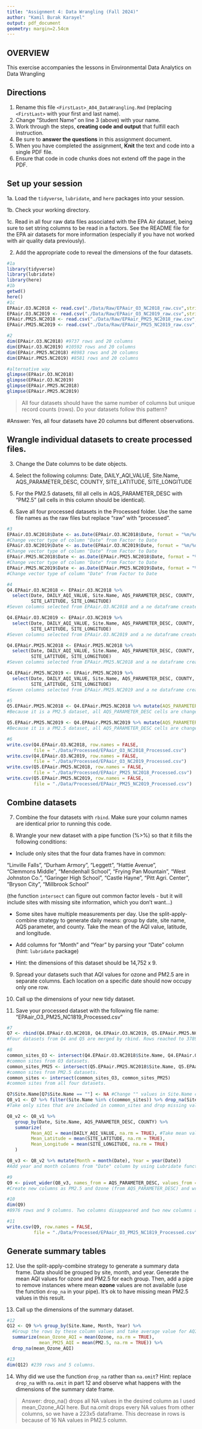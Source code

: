 ```yaml
---
title: "Assignment 4: Data Wrangling (Fall 2024)"
author: "Kamil Burak Karayel"
output: pdf_document
geometry: margin=2.54cm
---
```


## OVERVIEW

This exercise accompanies the lessons in Environmental Data Analytics on Data Wrangling 

## Directions

1. Rename this file `<FirstLast>_A04_DataWrangling.Rmd` (replacing `<FirstLast>` with your first and last name).
2. Change "Student Name" on line 3 (above) with your name.
3. Work through the steps, **creating code and output** that fulfill each instruction.
4. Be sure to **answer the questions** in this assignment document.
5. When you have completed the assignment, **Knit** the text and code into a single PDF file.
6. Ensure that code in code chunks does not extend off the page in the PDF.


## Set up your session 

1a. Load the `tidyverse`,  `lubridate`, and `here` packages into your session.

1b. Check your working directory.

1c. Read in all four raw data files associated with the EPA Air dataset, being sure to set string columns to be read in a factors. See the README file for the EPA air datasets for more information (especially if you have not worked with air quality data previously). 

2. Add the appropriate code to reveal the dimensions of the four datasets. 

```r
#1a 
library(tidyverse)
library(lubridate)
library(here)
#1b 
getwd()
here()
#1c 
EPAair.O3.NC2018 <- read.csv("./Data/Raw/EPAair_O3_NC2018_raw.csv",stringsAsFactors = TRUE)
EPAair.O3.NC2019 <- read.csv("./Data/Raw/EPAair_O3_NC2019_raw.csv",stringsAsFactors = TRUE)
EPAair.PM25.NC2018 <- read.csv("./Data/Raw/EPAair_PM25_NC2018_raw.csv",stringsAsFactors = TRUE)
EPAair.PM25.NC2019 <- read.csv("./Data/Raw/EPAair_PM25_NC2019_raw.csv",stringsAsFactors = TRUE)

#2 
dim(EPAair.O3.NC2018) #9737 rows and 20 columns
dim(EPAair.O3.NC2019) #10592 rows and 20 columns
dim(EPAair.PM25.NC2018) #8983 rows and 20 columns
dim(EPAair.PM25.NC2019) #8581 rows and 20 columns

#alternative way
glimpse(EPAair.O3.NC2018)
glimpse(EPAair.O3.NC2019)
glimpse(EPAair.PM25.NC2018)
glimpse(EPAair.PM25.NC2019)

```

>All four datasets should have the same number of columns but unique record counts (rows). Do your datasets follow this pattern?

#Answer: Yes, all four datasets have 20 columns but different observations.

## Wrangle individual datasets to create processed files.

3. Change the Date columns to be date objects.

4. Select the following columns: Date, DAILY_AQI_VALUE, Site.Name, AQS_PARAMETER_DESC, COUNTY, SITE_LATITUDE, SITE_LONGITUDE

5. For the PM2.5 datasets, fill all cells in AQS_PARAMETER_DESC with "PM2.5" (all cells in this column should be identical).

6. Save all four processed datasets in the Processed folder. Use the same file names as the raw files but replace "raw" with "processed".

```r
#3
EPAair.O3.NC2018$Date <- as.Date(EPAair.O3.NC2018$Date, format = "%m/%d/%Y") 
#Change vector type of column "Date" from Factor to Date
EPAair.O3.NC2019$Date <- as.Date(EPAair.O3.NC2019$Date, format = "%m/%d/%Y") 
#Change vector type of column "Date" from Factor to Date
EPAair.PM25.NC2018$Date <- as.Date(EPAair.PM25.NC2018$Date, format = "%m/%d/%Y") 
#Change vector type of column "Date" from Factor to Date
EPAair.PM25.NC2019$Date <- as.Date(EPAair.PM25.NC2019$Date, format = "%m/%d/%Y") 
#Change vector type of column "Date" from Factor to Date

#4
Q4.EPAair.O3.NC2018 <- EPAair.O3.NC2018 %>% 
  select(Date, DAILY_AQI_VALUE, Site.Name, AQS_PARAMETER_DESC, COUNTY, 
         SITE_LATITUDE, SITE_LONGITUDE) 
#Seven columns selected from EPAair.O3.NC2018 and a ne dataframe created.

Q4.EPAair.O3.NC2019 <- EPAair.O3.NC2019 %>% 
  select(Date, DAILY_AQI_VALUE, Site.Name, AQS_PARAMETER_DESC, COUNTY, 
         SITE_LATITUDE, SITE_LONGITUDE) 
#Seven columns selected from EPAair.O3.NC2019 and a ne dataframe created.

Q4.EPAair.PM25.NC2018 <- EPAair.PM25.NC2018 %>% 
  select(Date, DAILY_AQI_VALUE, Site.Name, AQS_PARAMETER_DESC, COUNTY, 
         SITE_LATITUDE, SITE_LONGITUDE) 
#Seven columns selected from EPAair.PM25.NC2018 and a ne dataframe created.

Q4.EPAair.PM25.NC2019 <- EPAair.PM25.NC2019 %>% 
  select(Date, DAILY_AQI_VALUE, Site.Name, AQS_PARAMETER_DESC, COUNTY, 
         SITE_LATITUDE, SITE_LONGITUDE) 
#Seven columns selected from EPAair.PM25.NC2019 and a ne dataframe created.

#5
Q5.EPAair.PM25.NC2018 <- Q4.EPAair.PM25.NC2018 %>% mutate(AQS_PARAMETER_DESC = "PM2.5") 
#Because it is a PM2.5 dataset, all AQS_PARAMETER_DESC cells are changed with "PM2.5"

Q5.EPAair.PM25.NC2019 <- Q4.EPAair.PM25.NC2019 %>% mutate(AQS_PARAMETER_DESC = "PM2.5") 
#Because it is a PM2.5 dataset, all AQS_PARAMETER_DESC cells are changed with "PM2.5"

#6
write.csv(Q4.EPAair.O3.NC2018, row.names = FALSE, 
          file = "./Data/Processed/EPAair_O3_NC2018_Processed.csv")
write.csv(Q4.EPAair.O3.NC2019, row.names = FALSE, 
          file = "./Data/Processed/EPAair_O3_NC2019_Processed.csv")
write.csv(Q5.EPAair.PM25.NC2018, row.names = FALSE, 
          file = "./Data/Processed/EPAair_PM25_NC2018_Processed.csv")
write.csv(Q5.EPAair.PM25.NC2019, row.names = FALSE, 
          file = "./Data/Processed/EPAair_PM25_NC2019_Processed.csv")

```


## Combine datasets

7. Combine the four datasets with `rbind`. Make sure your column names are identical prior to running this code.

8. Wrangle your new dataset with a pipe function (%>%) so that it fills the following conditions: 

  * Include only sites that the four data frames have in common:  
    
  "Linville Falls", "Durham Armory", "Leggett", "Hattie Avenue",  
  "Clemmons Middle", "Mendenhall School", "Frying Pan Mountain", 
  "West Johnston Co.", "Garinger High School", "Castle Hayne", 
  "Pitt Agri. Center", "Bryson City", "Millbrook School" 
  
  (the function `intersect` can figure out common factor levels - but it will include sites with missing site information, which you don't want...) 

  * Some sites have multiple measurements per day. Use the split-apply-combine strategy to generate daily means: group by date, site name, AQS parameter, and county. Take the mean of the AQI value, latitude, and longitude.
  
  * Add columns for "Month" and "Year" by parsing your "Date" column (hint: `lubridate` package)
  
  * Hint: the dimensions of this dataset should be 14,752 x 9.

9. Spread your datasets such that AQI values for ozone and PM2.5 are in separate columns. Each location on a specific date should now occupy only one row.

10. Call up the dimensions of your new tidy dataset.

11. Save your processed dataset with the following file name: "EPAair_O3_PM25_NC1819_Processed.csv"

```r
#7 
Q7 <- rbind(Q4.EPAair.O3.NC2018, Q4.EPAair.O3.NC2019, Q5.EPAair.PM25.NC2018, Q5.EPAair.PM25.NC2019)
#Four datasets from Q4 and Q5 are merged by rbind. Rows reached to 37893, column number is same as 7.

#8 
common_sites_O3 <- intersect(Q4.EPAair.O3.NC2018$Site.Name, Q4.EPAair.O3.NC2019$Site.Name) 
#common sites from O3 datasets.
common_sites_PM25 <- intersect(Q5.EPAair.PM25.NC2018$Site.Name, Q5.EPAair.PM25.NC2019$Site.Name)
#common sites from PM2.5 datasets.
common_sites <- intersect(common_sites_O3, common_sites_PM25)
#common sites from all four datasets.

Q7$Site.Name[Q7$Site.Name == ""] <- NA #Change "" values in Site.Name column to NA.
Q8_v1 <- Q7 %>% filter(Site.Name %in% c(common_sites)) %>% drop_na(Site.Name) 
#Take only sites that are included in common_sites and drop missing values.

Q8_v2 <- Q8_v1 %>%
   group_by(Date, Site.Name, AQS_PARAMETER_DESC, COUNTY) %>%
   summarize(
         Mean_AQI = mean(DAILY_AQI_VALUE, na.rm = TRUE), #Take mean values for different observations.
         Mean_Latitude = mean(SITE_LATITUDE, na.rm = TRUE),
         Mean_Longitude = mean(SITE_LONGITUDE, na.rm = TRUE)
   )

Q8_v3 <- Q8_v2 %>% mutate(Month = month(Date), Year = year(Date)) 
#Add year and month columns from "Date" column by using Lubridate functions month and year.

#9
Q9 <- pivot_wider(Q8_v3, names_from = AQS_PARAMETER_DESC, values_from = Mean_AQI) 
#Create new columns as PM2.5 and Ozone (from AQS_PARAMETER_DESC) and write AQI values in the cells. 

#10
dim(Q9) 
#8976 rows and 9 columns. Two columns disappeared and two new columns added in Question 9.

#11
write.csv(Q9, row.names = FALSE, 
          file = "./Data/Processed/EPAair_O3_PM25_NC1819_Processed.csv")

```


## Generate summary tables

12. Use the split-apply-combine strategy to generate a summary data frame. Data should be grouped by site, month, and year. Generate the mean AQI values for ozone and PM2.5 for each group. Then, add a pipe to remove instances where mean **ozone** values are not available (use the function `drop_na` in your pipe). It's ok to have missing mean PM2.5 values in this result. 

13. Call up the dimensions of the summary dataset.

```r

#12
Q12 <- Q9 %>% group_by(Site.Name, Month, Year) %>% 
  #Group the rows by these column values and take average value for AQI values. 
  summarize(mean_Ozone_AQI = mean(Ozone, na.rm = TRUE),
            mean_PM25_AQI = mean(PM2.5, na.rm = TRUE)) %>% 
  drop_na(mean_Ozone_AQI)

#13
dim(Q12) #239 rows and 5 columns.


```

14. Why did we use the function `drop_na` rather than `na.omit`? Hint: replace `drop_na` with `na.omit` in part 12 and observe what happens with the dimensions of the summary date frame.

> Answer: drop_na() drops all NA values in the desired column as I used mean_Ozone_AQI here. But na.omit drops every NA values from other columns, so we have a 223x5 dataframe. This decrease in rows is because of 16 NA values in PM2.5 column.

